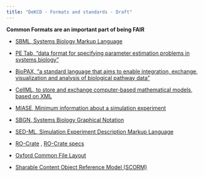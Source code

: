 ```yaml
---
title: "DeKCD - Formats and standards - Draft"
---
```


**Common Formats are an important part of being FAIR**

* [SBML, Systems Biology Markup Language](https://sbml.org/)

* [PE Tab, "data format for specifying parameter estimation problems in systems biology"](https://petab.readthedocs.io/en/latest/)

* [BioPAX, "a standard language that aims to enable integration, exchange, visualization and analysis of biological pathway data"](https://www.biopax.org/)

* [CellML, to store and exchange computer-based mathematical models, based on XML](https://www.cellml.org/)

* [MIASE, Minimum information about a simulation experiment](https://en.wikipedia.org/wiki/Minimum_information_about_a_simulation_experiment)

* [SBGN, Systems Biology Graphical Notation](https://sbgn.github.io/)

* [SED-ML, Simulation Experiment Description Markup Language](https://sed-ml.org/)

* [RO-Crate](https://www.researchobject.org/ro-crate/) , 
[RO-Crate specs](https://www.researchobject.org/specs/)

* [Oxford Common File Layout](https://ocfl.io/)

* [Sharable Content Object Reference Model (SCORM)](https://adlnet.gov/past-projects/scorm/)
